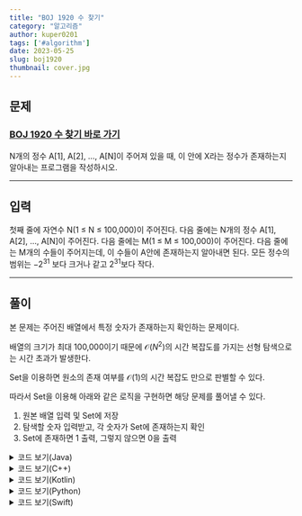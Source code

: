---
title: "BOJ 1920 수 찾기"
category: "알고리즘"
author: kuper0201
tags: ['#algorithm']
date: 2023-05-25
slug: boj1920
thumbnail: cover.jpg
---


## 문제

### <a href="https://boj.kr/1920" target="_blank">BOJ 1920 수 찾기 바로 가기</a>

N개의 정수 A[1], A[2], …, A[N]이 주어져 있을 때, 이 안에 X라는 정수가 존재하는지 알아내는 프로그램을 작성하시오.

---

## 입력

첫째 줄에 자연수 N(1 ≤ N ≤ 100,000)이 주어진다. 다음 줄에는 N개의 정수 A[1], A[2], …, A[N]이 주어진다. 다음 줄에는 M(1 ≤ M ≤ 100,000)이 주어진다. 다음 줄에는 M개의 수들이 주어지는데, 이 수들이 A안에 존재하는지 알아내면 된다. 모든 정수의 범위는 $-2^{31}$ 보다 크거나 같고 $2^{31}$보다 작다.

---

## 풀이

본 문제는 주어진 배열에서 특정 숫자가 존재하는지 확인하는 문제이다.

배열의 크기가 최대 100,000이기 때문에 $\mathcal{O}(N^{2})$의 시간 복잡도를 가지는 선형 탐색으로는 시간 초과가 발생한다.

Set을 이용하면 원소의 존재 여부를 $\mathcal{O}(1)$의 시간 복잡도 만으로 판별할 수 있다. 

따라서 Set을 이용해 아래와 같은 로직을 구현하면 해당 문제를 풀어낼 수 있다.

1. 원본 배열 입력 및 Set에 저장
2. 탐색할 숫자 입력받고, 각 숫자가 Set에 존재하는지 확인
3. Set에 존재하면 1 출력, 그렇지 않으면 0을 출력

<details markdown="1">
<summary>코드 보기(Java)</summary>

```javascript
import java.io.*;
import java.util.*;

public class Main {
    public static void main(String[] args) throws IOException {
        BufferedReader br = new BufferedReader(new InputStreamReader(System.in));
        StringBuilder sb = new StringBuilder();

        HashSet<Integer> set = new HashSet<>();
        
        // 원본 배열 개수 입력
        int N = Integer.parseInt(br.readLine());
        
        // 원본 배열 입력 및 Set에 추가
        String[] s = br.readLine().split(" ");
        for(int i = 0; i < N; i++) set.add(Integer.parseInt(s[i]));

        // 탐색할 숫자 개수 입력
        int M = Integer.parseInt(br.readLine());
        
        // 탐색할 숫자 입력 및 Set에 존재하는지 판별
        s = br.readLine().split(" ");
        for(int i = 0; i < M; i++) {
            if(set.contains(Integer.parseInt(s[i]))) sb.append("1\n");
            else sb.append("0\n");
        }

        System.out.println(sb);
    }
}
```
</details>

<details markdown="1">
<summary>코드 보기(C++)</summary>

```cpp
#include <iostream>
#include <set>

#define fastio ios_base::sync_with_stdio(false); cin.tie(nullptr); cout.tie(nullptr)
#define endl '\n'

using namespace std;

int main() {
    fastio;
    
    set<int> arr;
    
    // 원본 배열 개수 입력
    int N, M, T;
    cin >> N;
    
    // 원본 배열 입력 및 Set에 추가
    for(int i = 0; i < N; i++) {
        cin >> T;
        arr.insert(T);
    }
    
    // 탐색할 숫자 개수 입력
    cin >> M;
    
    // 탐색할 숫자 입력 및 Set에 존재하는지 판별
    for(int i = 0; i < M; i++) {
        cin >> T;
        if(arr.find(T) != arr.end()) cout << "1" << endl;
        else cout << "0" << endl;
    }
    
    return 0;
}
```
</details>

<details markdown="1">
<summary>코드 보기(Kotlin)</summary>

```javascript
import java.util.*
import java.io.*

fun main(args: Array<String>) = with(System.`in`.bufferedReader()) {
    var set: MutableSet<Int> = mutableSetOf<Int>()
    
    // 원본 배열 개수 입력
    var N = readLine().toInt()
    
    // 원본 배열 입력 및 Set에 추가
    var s = readLine().split(" ")
    for (i in 0 until N) {
        set.add(s[i].toInt())
    }
    
    // 탐색할 숫자 개수 입력
    var M = readLine().toInt()
    
    // 탐색할 숫자 입력 및 Set에 존재하는지 판별
    s = readLine().split(" ")
    for (i in 0 until M) {
        if(set.contains(s[i].toInt())) println("1")
        else println("0")
    }
}
```
</details>

<details markdown="1">
<summary>코드 보기(Python)</summary>

```python
from sys import stdin

def main():
    arr = set()

    # 원본 배열 개수 입력
    N = int(stdin.readline())

    # 원본 배열 입력 및 Set에 추가
    s = stdin.readline().split(' ')
    for i in range(N):
        arr.add(int(s[i]))

    # 탐색할 숫자 개수 입력
    M = int(stdin.readline())

    # 탐색할 숫자 입력 및 Set에 존재하는지 판별
    s = stdin.readline().split(' ')
    for i in range(M):
        if int(s[i]) in arr:
            print(1)
        else:
            print(0)

if __name__ == "__main__":
    main()
```
</details>

<details markdown="1">
<summary>코드 보기(Swift)</summary>

```cpp
import Foundation

func main() {
    var set = Set<Int>()
    
    // 원본 배열 개수 입력
    var N = Int(readLine()!)!
    
    // 원본 배열 입력 및 Set에 추가
    var s = readLine()!.split(separator: " ")
    for i in 0..<N {
        set.insert(Int(s[i])!)
    }
    
    // 탐색할 숫자 개수 입력
    var M = Int(readLine()!)!
    
    // 탐색할 숫자 입력 및 Set에 존재하는지 판별
    s = readLine()!.split(separator: " ")
    for i in 0..<M {
        if set.contains(Int(s[i])!) {
            print("1")
        } else {
            print("0")
        }
    }
}

main()
```
</details>